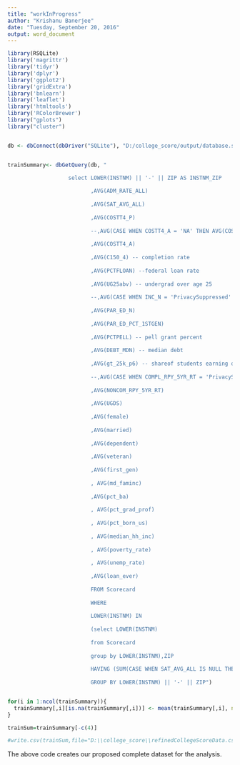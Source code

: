 ```yaml
---
title: "workInProgress"
author: "Krishanu Banerjee"
date: "Tuesday, September 20, 2016"
output: word_document
---
```




```r
library(RSQLite)
library('magrittr')  
library('tidyr')     
library('dplyr')     
library('ggplot2')   
library('gridExtra') 
library('bnlearn')   
library('leaflet')   
library('htmltools') 
library('RColorBrewer')
library("gplots")
library("cluster")


db <- dbConnect(dbDriver("SQLite"), "D:/college_score/output/database.sqlite")


trainSummary<- dbGetQuery(db, "

                   select LOWER(INSTNM) || '-' || ZIP AS INSTNM_ZIP
                          
                          ,AVG(ADM_RATE_ALL)
                          
                          ,AVG(SAT_AVG_ALL)
                          
                          ,AVG(COSTT4_P)
                          
                          --,AVG(CASE WHEN COSTT4_A = 'NA' THEN AVG(COSTT4_P) ELSE  COSTT4_A END)  --cost anual academic year 
                          
                          ,AVG(COSTT4_A)
                          
                          ,AVG(C150_4) -- completion rate
                          
                          ,AVG(PCTFLOAN) --federal loan rate
                          
                          ,AVG(UG25abv) -- undergrad over age 25
                          
                          --,AVG(CASE WHEN INC_N = 'PrivacySuppressed' THEN AVG(INC_N) ELSE  INC_N END )
                          
                          ,AVG(PAR_ED_N)
                          
                          ,AVG(PAR_ED_PCT_1STGEN)
                          
                          ,AVG(PCTPELL) -- pell grant percent
                          
                          ,AVG(DEBT_MDN) -- median debt
                          
                          ,AVG(gt_25k_p6) -- shareof students earning over 25k after 6 year
                          
                          --,AVG(CASE WHEN COMPL_RPY_5YR_RT = 'PrivacySuppressed' THEN AVG(COMPL_RPY_5YR_RT) ELSE  COMPL_RPY_5YR_RT END )
                          
                          ,AVG(NONCOM_RPY_5YR_RT)
                          
                          ,AVG(UGDS)
                          
                          ,AVG(female)
                          
                          ,AVG(married)
                          
                          ,AVG(dependent)
                          
                          ,AVG(veteran)
                          
                          ,AVG(first_gen)
                          
                          , AVG(md_faminc)
                          
                          ,AVG(pct_ba)
                          
                          , AVG(pct_grad_prof)
                          
                          , AVG(pct_born_us)
                          
                          , AVG(median_hh_inc)
                          
                          , AVG(poverty_rate)
                          
                          , AVG(unemp_rate)
                          
                          ,AVG(loan_ever)
                          
                          FROM Scorecard 
                          
                          WHERE
                          
                          LOWER(INSTNM) IN 
                          
                          (select LOWER(INSTNM) 
                          
                          from Scorecard 
                          
                          group by LOWER(INSTNM),ZIP
                          
                          HAVING (SUM(CASE WHEN SAT_AVG_ALL IS NULL THEN 0 ELSE 1 END) > 0))
                          
                          GROUP BY LOWER(INSTNM) || '-' || ZIP")


for(i in 1:ncol(trainSummary)){
  trainSummary[,i][is.na(trainSummary[,i])] <- mean(trainSummary[,i], na.rm = TRUE)
}

trainSum=trainSummary[-c(4)]

#write.csv(trainSum,file="D:\\college_score\\refinedCollegeScoreData.csv")

```

The above code creates our proposed complete dataset for the analysis.

```r

```


